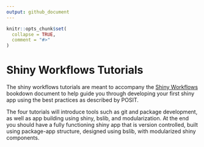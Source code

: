 ```yaml
---
output: github_document
---
```


<!-- README.md is generated from README.Rmd. Please edit that file -->

```r
knitr::opts_chunk$set(
  collapse = TRUE,
  comment = "#>"
)
```

# Shiny Workflows Tutorials

<!-- badges: start -->
<!-- badges: end -->

The shiny workflows tutorials are meant to accompany the [Shiny Workflows](https://b-klaver.github.io/shinyWorkflows/) bookdown document to help guide you through developing your first shiny app using the best practices as described by POSIT. 

The four tutorials will introduce tools such as git and package development, as well as app building using shiny, bslib, and modularization. At the end you should have a fully functioning shiny app that is version controlled, built using package-app structure, designed using bslib, with modularized shiny components.


